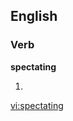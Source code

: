 
==English==

===Verb===
'''spectating'''

# {{present participle of|[[spectate]]}}

[[vi:spectating]]
